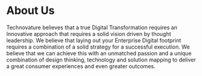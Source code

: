 # About Us

Technovature believes that a true Digital Transformation requires an Innovative approach that requires a solid vision driven by thought leadership. We believe that laying out your Enterprise Digital footprint requires a combination of a solid strategy for a successful execution. We believe that we can achieve this with an unmatched passion and a unique combination of design thinking, technology and solution mapping to deliver a great consumer experiences and even greater outcomes.
